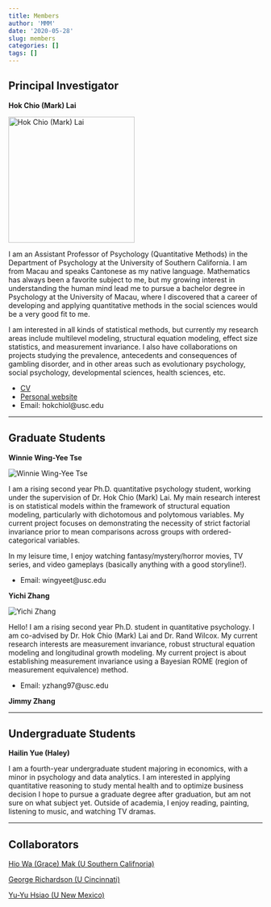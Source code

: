 ```yaml
---
title: Members
author: 'MMM'
date: '2020-05-28'
slug: members
categories: []
tags: []
---
```


## Principal Investigator

**Hok Chio (Mark) Lai**

<section class="profile">

<p><img class="portrait" src="https://dornsife.usc.edu/tools/mytools/PersonnelInfoSystem/DOC/Faculty/PSYC/photo_1085621.jpg" alt = "Hok Chio (Mark) Lai" width=250px></p>

<section class="bio">

I am an Assistant Professor of Psychology (Quantitative Methods) in the Department of Psychology at the University of Southern California. I am from Macau and speaks Cantonese as my native language. Mathematics has always been a favorite subject to me, but my growing interest in understanding the human mind lead me to pursue a bachelor degree in Psychology at the University of Macau, where I discovered that a career of developing and applying quantitative methods in the social sciences would be a very good fit to me.

I am interested in all kinds of statistical methods, but currently my research areas include multilevel modeling, structural equation modeling, effect size statistics, and measurement invariance. I also have collaborations on projects studying the prevalence, antecedents and consequences of gambling disorder, and in other areas such as evolutionary psychology, social psychology, developmental sciences, health sciences, etc.

- [CV](https://quantscience.rbind.io/files/Vita_Lai.pdf)
- [Personal website](https://quantscience.rbind.io)
- Email: hokchiol@usc.edu
  
</section>
</section>

***

## Graduate Students

**Winnie Wing-Yee Tse**

<section class="profile">

<p><img class="portrait" src="https://dornsife.usc.edu/assets/img/content/258061/wizard/ereropim.jpg" alt = "Winnie Wing-Yee Tse"></p>

<section class="bio">

I am a rising second year Ph.D. quantitative psychology student, working under the supervision of Dr. Hok Chio (Mark) Lai. My main research interest is on statistical models within the framework of structural equation modeling, particularly with dichotomous and polytomous variables. My current project focuses on demonstrating the necessity of strict factorial invariance prior to mean comparisons across groups with ordered-categorical variables. 

In my leisure time, I enjoy watching fantasy/mystery/horror movies, TV series, and video gameplays (basically anything with a good storyline!). 

- Email: wingyeet@usc.edu

</section>
</section>

**Yichi Zhang**

<section class="profile">

<p><img class="portrait" src="https://dornsife.usc.edu/assets/img/content/258061/wizard/ulocikyq.jpg" alt = "Yichi Zhang"></p>

<section class="bio">

Hello! I am a rising second year Ph.D. student in quantitative psychology. I am co-advised by Dr. Hok Chio (Mark) Lai and Dr. Rand Wilcox. My current research interests are measurement invariance, robust structural equation modeling and longitudinal growth modeling. My current project is about establishing measurement invariance using a Bayesian ROME (region of measurement equivalence) method.

- Email: yzhang97@usc.edu

</section>
</section>

**Jimmy Zhang**

***

## Undergraduate Students

**Hailin Yue (Haley)**

<section class="profile">

I am a fourth-year undergraduate student majoring in economics, with a minor in psychology and data analytics. I am interested in applying quantitative reasoning to study mental health and to optimize business decision I hope to pursue a graduate degree after graduation, but am not sure on what subject yet. Outside of academia, I enjoy reading, painting, listening to music, and watching TV dramas.

</section>

***

## Collaborators

[Hio Wa (Grace) Mak (U Southern Califnoria)](https://hiowamak.weebly.com/)

[George Richardson (U Cincinnati)](https://researchdirectory.uc.edu/p/richargg)

[Yu-Yu Hsiao (U New Mexico)](#)

